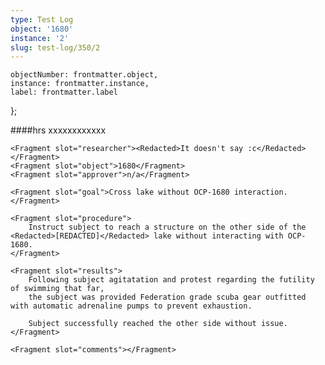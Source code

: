 ```yaml
---
type: Test Log
object: '1680'
instance: '2'
slug: test-log/350/2
---
```


    objectNumber: frontmatter.object,
    instance: frontmatter.instance,
    label: frontmatter.label
};

<TestLog item={item} slug={frontmatter.slug}>
    <Fragment slot="date"><RedactedDate/></Fragment>
    <Fragment slot="time"><Redacted>####</Redacted>hrs</Fragment>
    <Fragment slot="location"><Redacted>xxxxxxxxxxxx</Redacted></Fragment>

    <Fragment slot="researcher"><Redacted>It doesn't say :c</Redacted></Fragment>
    <Fragment slot="object">1680</Fragment>
    <Fragment slot="approver">n/a</Fragment>

    <Fragment slot="goal">Cross lake without OCP-1680 interaction.</Fragment>

    <Fragment slot="procedure">
        Instruct subject to reach a structure on the other side of the <Redacted>[REDACTED]</Redacted> lake without interacting with OCP-1680.
    </Fragment>

    <Fragment slot="results">
        Following subject agitatation and protest regarding the futility of swimming that far,
        the subject was provided Federation grade scuba gear outfitted with automatic adrenaline pumps to prevent exhaustion.

        Subject successfully reached the other side without issue.
    </Fragment>

    <Fragment slot="comments"></Fragment>
</TestLog>
